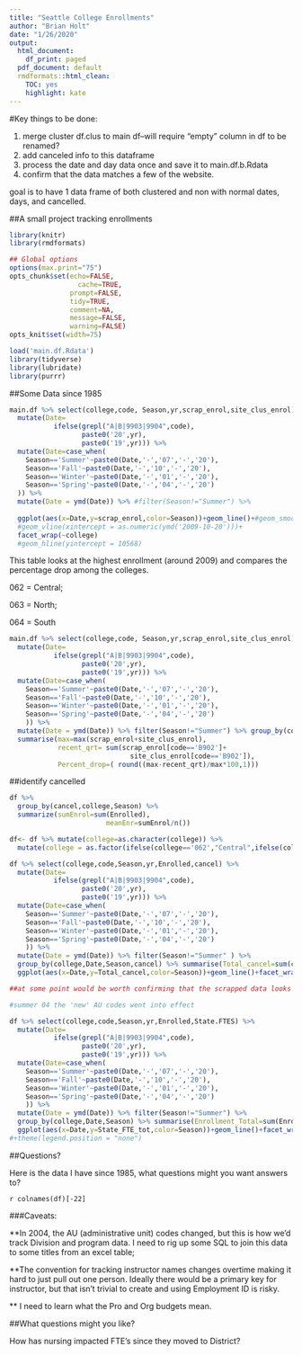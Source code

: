 ```yaml
---
title: "Seattle College Enrollments"
author: "Brian Holt"
date: "1/26/2020"
output:
  html_document:
    df_print: paged
  pdf_document: default
  rmdformats::html_clean:
    TOC: yes
    highlight: kate
---
```


#Key things to be done:

1. merge cluster df.clus to main df--will require "empty" column in df to be renamed? 
2. add canceled info to this dataframe
3. process the date and day data once and save it to main.df.b.Rdata
4. confirm that the data matches a few of the website. 

goal is to have 1 data frame of both clustered and non with normal dates, days, and cancelled.



##A small project tracking enrollments

```r
library(knitr)
library(rmdformats)

## Global options
options(max.print="75")
opts_chunk$set(echo=FALSE,
	             cache=TRUE,
               prompt=FALSE,
               tidy=TRUE,
               comment=NA,
               message=FALSE,
               warning=FALSE)
opts_knit$set(width=75)
```

```r
load('main.df.Rdata')
library(tidyverse)
library(lubridate)
library(purrr)
```

##Some Data since 1985

```r
main.df %>% select(college,code, Season,yr,scrap_enrol,site_clus_enrol) %>% 
  mutate(Date=
           ifelse(grepl("A|B|9903|9904",code),
                  paste0('20',yr),
                  paste0('19',yr))) %>% 
  mutate(Date=case_when(
    Season=='Summer'~paste0(Date,'-','07','-','20'),
    Season=='Fall'~paste0(Date,'-','10','-','20'),
    Season=='Winter'~paste0(Date,'-','01','-','20'),
    Season=='Spring'~paste0(Date,'-','04','-','20')
  )) %>% 
  mutate(Date = ymd(Date)) %>% #filter(Season!="Summer") %>% 
  
  ggplot(aes(x=Date,y=scrap_enrol,color=Season))+geom_line()+#geom_smooth(method="loess")+
  #geom_vline(xintercept = as.numeric(ymd('2009-10-20')))+
  facet_wrap(~college)
  #geom_hline(yintercept = 10568)
```

This table looks at the highest enrollment (around 2009) and compares the percentage drop among the colleges.

062 = Central;

063 = North;

064 = South

```r
main.df %>% select(college,code, Season,yr,scrap_enrol,site_clus_enrol) %>% 
  mutate(Date=
           ifelse(grepl("A|B|9903|9904",code),
                  paste0('20',yr),
                  paste0('19',yr))) %>% 
  mutate(Date=case_when(
    Season=='Summer'~paste0(Date,'-','07','-','20'),
    Season=='Fall'~paste0(Date,'-','10','-','20'),
    Season=='Winter'~paste0(Date,'-','01','-','20'),
    Season=='Spring'~paste0(Date,'-','04','-','20')
    )) %>% 
  mutate(Date = ymd(Date)) %>% filter(Season!="Summer") %>% group_by(college) %>% 
  summarise(max=max(scrap_enrol+site_clus_enrol),
            recent_qrt= sum(scrap_enrol[code=='B902']+
                              site_clus_enrol[code=='B902']),
            Percent_drop=( round((max-recent_qrt)/max*100,1)))
```




##identify cancelled

```r

df %>% 
  group_by(cancel,college,Season) %>% 
  summarize(sumEnrol=sum(Enrolled),
                        meanEnr=sumEnrol/n())
```



```r

df<- df %>% mutate(college=as.character(college)) %>% 
  mutate(college = as.factor(ifelse(college=='062',"Central",ifelse(college=='063',"North","South"))))

```

```r
df %>% select(college,code,Season,yr,Enrolled,cancel) %>% 
  mutate(Date=
           ifelse(grepl("A|B|9903|9904",code),
                  paste0('20',yr),
                  paste0('19',yr))) %>% 
  mutate(Date=case_when(
    Season=='Summer'~paste0(Date,'-','07','-','20'),
    Season=='Fall'~paste0(Date,'-','10','-','20'),
    Season=='Winter'~paste0(Date,'-','01','-','20'),
    Season=='Spring'~paste0(Date,'-','04','-','20')
    )) %>% 
  mutate(Date = ymd(Date)) %>% filter(Season!="Summer" ) %>% 
  group_by(college,Date,Season,cancel) %>% summarise(Total_cancel=sum(cancel)) %>% 
  ggplot(aes(x=Date,y=Total_cancel,color=Season))+geom_line()+facet_wrap(~college)+ggtitle("Total Enrollment over time")

```
  
```r
  
##at some point would be worth confirming that the scrapped data looks like the calc'd data 

#summer 04 the 'new' AU codes went into effect

```  
  
```r
df %>% select(college,code,Season,yr,Enrolled,State.FTES) %>% 
  mutate(Date=
           ifelse(grepl("A|B|9903|9904",code),
                  paste0('20',yr),
                  paste0('19',yr))) %>% 
  mutate(Date=case_when(
    Season=='Summer'~paste0(Date,'-','07','-','20'),
    Season=='Fall'~paste0(Date,'-','10','-','20'),
    Season=='Winter'~paste0(Date,'-','01','-','20'),
    Season=='Spring'~paste0(Date,'-','04','-','20')
    )) %>% 
  mutate(Date = ymd(Date)) %>% filter(Season!="Summer") %>% 
  group_by(college,Date,Season) %>% summarise(Enrollment_Total=sum(Enrolled),State_FTE_tot=sum(State.FTES)) %>% 
  ggplot(aes(x=Date,y=State_FTE_tot,color=Season))+geom_line()+facet_wrap(~college)+ggtitle("Total State FTE's")
#+theme(legend.position = "none")

```

##Questions?

Here is the data I have since 1985, what questions might you want answers to?

`r colnames(df)[-22]`


###Caveats:

**In 2004, the AU (administrative unit) codes changed, but this is how we'd track Division and program data.  I need to rig up some SQL to join this data to some titles from an excel table;

**The convention for tracking instructor names changes overtime making it hard to just pull out one person.  Ideally there would be a primary key for instructor, but that isn't trivial to create and using Employment ID is risky.

** I need to learn what the Pro and Org budgets mean. 

##What questions might you like?

How has nursing impacted FTE's since they moved to District? 
